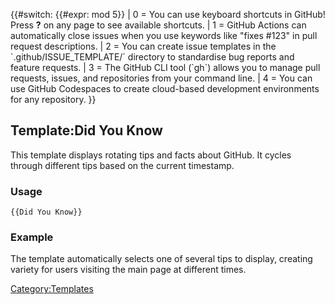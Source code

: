 <includeonly>{{#switch: {{#expr: {{CURRENTTIMESTAMP}} mod 5}}
| 0 = You can use keyboard shortcuts in GitHub! Press '''?''' on any page to see available shortcuts.
| 1 = GitHub Actions can automatically close issues when you use keywords like "fixes #123" in pull request descriptions.
| 2 = You can create issue templates in the `.github/ISSUE_TEMPLATE/` directory to standardise bug reports and feature requests.
| 3 = The GitHub CLI tool (`gh`) allows you to manage pull requests, issues, and repositories from your command line.
| 4 = You can use GitHub Codespaces to create cloud-based development environments for any repository.
}}</includeonly><noinclude>
== Template:Did You Know ==

This template displays rotating tips and facts about GitHub. It cycles through different tips based on the current timestamp.

=== Usage ===

<pre>
{{Did You Know}}
</pre>

=== Example ===

{{Did You Know}}

The template automatically selects one of several tips to display, creating variety for users visiting the main page at different times.

[[Category:Templates]]
</noinclude>